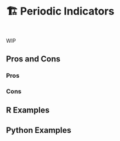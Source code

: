 # 🏗️ Periodic Indicators {#sec-circular-indicators}

::: {style="visibility: hidden; height: 0px;"}
## Periodic Indicators
:::

WIP

## Pros and Cons

### Pros

### Cons

## R Examples

## Python Examples
